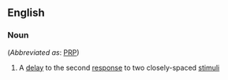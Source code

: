 ==English==

===Noun===
{{en-noun|head=[[psychological]] [[refractory]] [[period]]}} (''Abbreviated as'': [[PRP]])

# {{lb|en|psychology}} A [[delay]] to the second [[response]] to two closely-spaced [[stimulus|stimuli]]